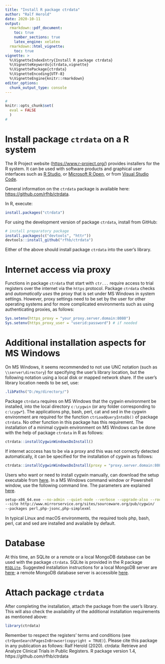 ```yaml
---
title: "Install R package ctrdata"
author: "Ralf Herold"
date: 2020-10-11
output:
  rmarkdown::pdf_document:
    toc: true
    number_sections: true
    latex_engine: xelatex
  rmarkdown::html_vignette: 
    toc: true
vignette: >
  %\VignetteIndexEntry{Install R package ctrdata}
  %\VignetteKeywords{ctrdata,vignette}
  %\VignettePackage{ctrdata}
  %\VignetteEncoding{UTF-8}
  %\VignetteEngine{knitr::rmarkdown}
editor_options: 
  chunk_output_type: console
---
```


```r
#
knitr::opts_chunk$set(
  eval = FALSE
  )
#
```

# Install package `ctrdata` on a R system

The R Project website ([https://www.r-project.org/](https://www.r-project.org/)) provides installers for the R system. It can be used with software products and graphical user interfaces such as [R Studio](https://www.rstudio.com/products/RStudio/), or [Microsoft R Open](https://mran.microsoft.com/open/), or from [Visual Studio Code](https://marketplace.visualstudio.com/search?term=R&target=VSCode&category=All%20categories&sortBy=Relevance). 

General information on the `ctrdata` package is available here: [https://github.com/rfhb/ctrdata](https://github.com/rfhb/ctrdata). 

In R, execute: 

```r
install.packages("ctrdata")
```

For using the development version of package `ctrdata`, install from GitHub: 

```r
# install preparatory package
install.packages(c("devtools", "httr"))
devtools::install_github("rfhb/ctrdata")
```

Either of the above should install package `ctrdata` into the user's library. 

# Internet access via proxy

Functions in package `ctrdata` that start with `ctr...` require access to trial registers over the internet via the `https` protocol. Package `ctrdata` checks and _automatically uses_ the proxy that is set under MS Windows in system settings. However, proxy settings need to be set by the user for other operating systems and for more complicated environments such as using authenticating proxies, as follows: 

```r
Sys.setenv(https_proxy = "your_proxy.server.domain:8080")
Sys.setenv(https_proxy_user = "userid:password") # if needed
```

# Additional installation aspects for MS Windows

On MS Windows, it seems recommended to not use UNC notation (such as `\\server\directory`) for specifying the user's library location, but the following notation using a local disk or mapped network share. If the user's library location needs to be set, use: 

```r
.libPaths("D:/my/directory/")
```

Package `ctrdata` requires on MS Windows that the cygwin environment be installed, into the local directory `c:\cygwin` (or any folder corresponding to `c:\cygw*`). The applications php, bash, perl, cat and sed in the cygwin environment are required for the function `ctrLoadQueryIntoDb()` of package `ctrdata`. No other function in this package has this requirement. The installation of a minimal cygwin environment on MS Windows can be done with the help of package `ctrdata` in R as follows: 

```r
ctrdata::installCygwinWindowsDoInstall() 
```

If internet acccess has to be via a proxy and this was not correctly detected automatically, it can be specified for the installation of cygwin as follows: 

```r
ctrdata::installCygwinWindowsDoInstall(proxy = "proxy.server.domain:8080") 
```

Users who want or need to install cygwin manually, can download the setup executable from [here](https://cygwin.com/install.html). In a MS Windows command window or Powershell window, use the following command line. The parameters are explained [here](https://cygwin.com/faq/faq.html#faq.setup.cli). 

```bash
setup-x86_64.exe --no-admin --quiet-mode --verbose --upgrade-also --root c:/cygwin 
--site http://www.mirrorservice.org/sites/sourceware.org/pub/cygwin/ 
--packages perl,php-jsonc,php-simplexml
```

In typical Linux and macOS environments, the required tools php, bash, perl, cat and sed are installed and available by default. 

# Database

At this time, an SQLite or a remote or a local MongoDB database can be used with the package `ctrdata`. SQLite is provided in the R package [`RSQLite`](https://rsqlite.r-dbi.org/). Suggested installation instructions for a local MongoDB server are [here](https://docs.mongodb.com/manual/administration/install-community/); a remote MongoDB database server is accessible [here](https://www.mongodb.com/cloud/atlas). 

# Attach package `ctrdata`

After completing the installation, attach the package from the user's library. This will also check the availability of the additional installation requirements as mentioned above: 

```r
library(ctrdata)
```

Remember to respect the registers' terms and conditions (see `ctrOpenSearchPagesInBrowser(copyright = TRUE)`). Please cite this package in any publication as follows: Ralf Herold (2020). ctrdata: Retrieve and Analyze Clinical Trials in Public Registers. R package version 1.4, https://github.com/rfhb/ctrdata
